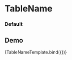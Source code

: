 

<Meta
  title="Components/Table/TableName"
  component={TableName}
/>


# TableName

### Default
<Canvas>
  <Story id='components-table-tablename--default' />
</Canvas>

## Demo
<Canvas>
  <Story
    name="Demo"
    args={{
      badgeNumber: '250',
      children: 'Demo table name',
      className: 'custom-tablename',
      dataTestId: 'test-tablename-id'
    }}
  >
    {TableNameTemplate.bind({})}
  </Story>
</Canvas>

<ArgsTable story="Demo" />
